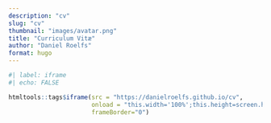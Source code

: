 ```yaml
---
description: "cv"
slug: "cv"
thumbnail: "images/avatar.png"
title: "Curriculum Vitæ"
author: "Daniel Roelfs"
format: hugo
---
```


```r
#| label: iframe
#| echo: FALSE

htmltools::tags$iframe(src = "https://danielroelfs.github.io/cv", 
                       onload = "this.width='100%';this.height=screen.height*0.6;",
                       frameBorder="0")
```
